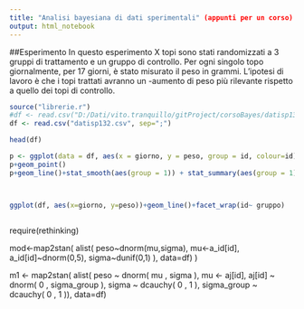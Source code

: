 ```yaml
---
title: "Analisi bayesiana di dati sperimentali" (appunti per un corso)
output: html_notebook
---
```


##Esperimento
In questo esperimento X topi sono stati randomizzati a 3 gruppi di trattamento e un gruppo di controllo. Per ogni singolo topo giornalmente, per 17 giorni,  è stato misurato il peso in grammi. L'ipotesi di lavoro è che i topi trattati avranno un -aumento di peso più rilevante rispetto a quello dei topi di controllo.

```r
source("librerie.r")
#df <- read.csv("D:/Dati/vito.tranquillo/gitProject/corsoBayes/datisp132.csv", sep=";")
df <- read.csv("datisp132.csv", sep=";")
```

```r
head(df)
```

```r
              
p <- ggplot(data = df, aes(x = giorno, y = peso, group = id, colour=id))
p+geom_point()
p+geom_line()+stat_smooth(aes(group = 1)) + stat_summary(aes(group = 1),geom = "point", fun.y = mean, shape = 17, size = 3)+ facet_grid(. ~ gruppo)+geom_point()



ggplot(df, aes(x=giorno, y=peso))+geom_line()+facet_wrap(id~ gruppo)



```


require(rethinking)

mod<-map2stan(
  alist(
    peso~dnorm(mu,sigma),
    mu<-a_id[id],
    a_id[id]~dnorm(0,5),
    sigma~dunif(0,1)
  ),
  data=df)
)




m1 <- map2stan(
alist(
    peso ~ dnorm( mu , sigma ),
    mu <- aj[id],
    aj[id] ~ dnorm( 0 , sigma_group ),
    sigma ~ dcauchy( 0 , 1 ),
    sigma_group ~ dcauchy( 0 , 1 )),
    data=df)


